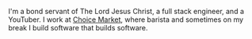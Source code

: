 
<NameTransition />

I'm a bond servant of The Lord Jesus Christ, a full stack engineer, and a YouTuber. I work at [Choice Market](/work), where barista and sometimes on my break I build software that builds software.
